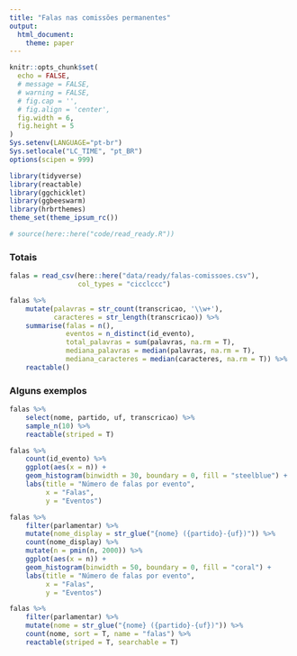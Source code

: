 ```yaml
---
title: "Falas nas comissões permanentes"
output:
  html_document:
    theme: paper
---
```


```r
knitr::opts_chunk$set(
  echo = FALSE,
  # message = FALSE,
  # warning = FALSE,
  # fig.cap = '',
  # fig.align = 'center',
  fig.width = 6,
  fig.height = 5
)
Sys.setenv(LANGUAGE="pt-br")
Sys.setlocale("LC_TIME", "pt_BR")
options(scipen = 999)
```

```r
library(tidyverse)
library(reactable)
library(ggchicklet)
library(ggbeeswarm)
library(hrbrthemes)
theme_set(theme_ipsum_rc())

# source(here::here("code/read_ready.R"))
```

### Totais

```r
falas = read_csv(here::here("data/ready/falas-comissoes.csv"), 
                 col_types = "cicclccc")
```



```r
falas %>% 
    mutate(palavras = str_count(transcricao, '\\w+'), 
           caracteres = str_length(transcricao)) %>% 
    summarise(falas = n(), 
              eventos = n_distinct(id_evento),
              total_palavras = sum(palavras, na.rm = T),
              mediana_palavras = median(palavras, na.rm = T), 
              mediana_caracteres = median(caracteres, na.rm = T)) %>% 
    reactable()
```

### Alguns exemplos

```r
falas %>% 
    select(nome, partido, uf, transcricao) %>% 
    sample_n(10) %>% 
    reactable(striped = T)
```


```r
falas %>% 
    count(id_evento) %>% 
    ggplot(aes(x = n)) + 
    geom_histogram(binwidth = 30, boundary = 0, fill = "steelblue") + 
    labs(title = "Número de falas por evento", 
         x = "Falas", 
         y = "Eventos")
```

```r
falas %>% 
    filter(parlamentar) %>% 
    mutate(nome_display = str_glue("{nome} ({partido}-{uf})")) %>% 
    count(nome_display) %>% 
    mutate(n = pmin(n, 2000)) %>% 
    ggplot(aes(x = n)) + 
    geom_histogram(binwidth = 50, boundary = 0, fill = "coral") + 
    labs(title = "Número de falas por evento", 
         x = "Falas", 
         y = "Eventos")
```


```r
falas %>% 
    filter(parlamentar) %>% 
    mutate(nome = str_glue("{nome} ({partido}-{uf})")) %>% 
    count(nome, sort = T, name = "falas") %>% 
    reactable(striped = T, searchable = T)
```

